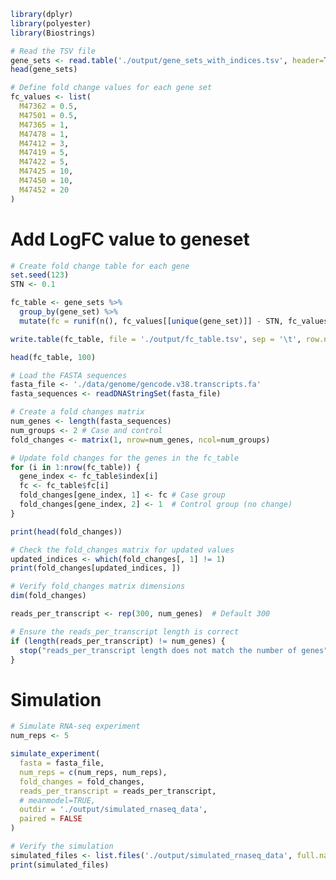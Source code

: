 ```r
library(dplyr)
library(polyester)
library(Biostrings)
```

```r
# Read the TSV file
gene_sets <- read.table('./output/gene_sets_with_indices.tsv', header=TRUE, sep='\t')
head(gene_sets)
```

```r
# Define fold change values for each gene set
fc_values <- list(
  M47362 = 0.5,  
  M47501 = 0.5,    
  M47365 = 1,     
  M47478 = 1,  
  M47412 = 3,     
  M47419 = 5,     
  M47422 = 5,     
  M47425 = 10,    
  M47450 = 10,  
  M47452 = 20   
)
```

# Add LogFC value to geneset
```r
# Create fold change table for each gene
set.seed(123) 
STN <- 0.1

fc_table <- gene_sets %>%
  group_by(gene_set) %>%
  mutate(fc = runif(n(), fc_values[[unique(gene_set)]] - STN, fc_values[[unique(gene_set)]] + STN))

write.table(fc_table, file = './output/fc_table.tsv', sep = '\t', row.names = FALSE, quote = FALSE)

head(fc_table, 100)

```


```r
# Load the FASTA sequences
fasta_file <- './data/genome/gencode.v38.transcripts.fa'
fasta_sequences <- readDNAStringSet(fasta_file)

# Create a fold changes matrix
num_genes <- length(fasta_sequences)
num_groups <- 2 # Case and control
fold_changes <- matrix(1, nrow=num_genes, ncol=num_groups)

# Update fold changes for the genes in the fc_table
for (i in 1:nrow(fc_table)) {
  gene_index <- fc_table$index[i]
  fc <- fc_table$fc[i]
  fold_changes[gene_index, 1] <- fc # Case group
  fold_changes[gene_index, 2] <- 1  # Control group (no change)
}

print(head(fold_changes))
```

```r
# Check the fold_changes matrix for updated values
updated_indices <- which(fold_changes[, 1] != 1)
print(fold_changes[updated_indices, ])
```


```r
# Verify fold_changes matrix dimensions
dim(fold_changes)
```


```r
reads_per_transcript <- rep(300, num_genes)  # Default 300

# Ensure the reads_per_transcript length is correct
if (length(reads_per_transcript) != num_genes) {
  stop("reads_per_transcript length does not match the number of genes")
}
```


# Simulation
```r
# Simulate RNA-seq experiment
num_reps <- 5

simulate_experiment(
  fasta = fasta_file,
  num_reps = c(num_reps, num_reps), 
  fold_changes = fold_changes,
  reads_per_transcript = reads_per_transcript,
  # meanmodel=TRUE,
  outdir = './output/simulated_rnaseq_data',
  paired = FALSE
)

# Verify the simulation
simulated_files <- list.files('./output/simulated_rnaseq_data', full.names = TRUE)
print(simulated_files)
```


